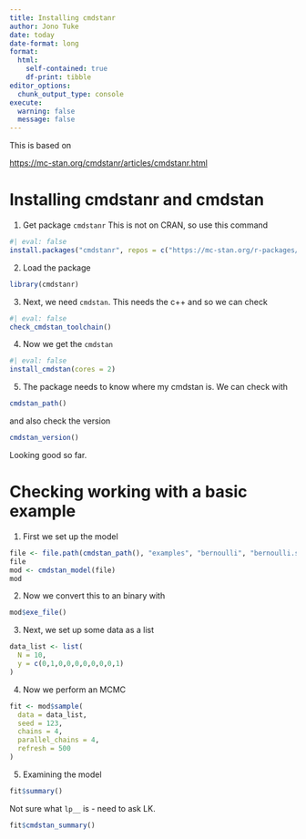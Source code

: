```yaml
---
title: Installing cmdstanr
author: Jono Tuke
date: today
date-format: long
format: 
  html: 
    self-contained: true
    df-print: tibble
editor_options: 
  chunk_output_type: console
execute: 
  warning: false
  message: false
---
```


This is based on 

<https://mc-stan.org/cmdstanr/articles/cmdstanr.html>

# Installing cmdstanr and cmdstan

1. Get package `cmdstanr` This is not on CRAN, so use this command

```r
#| eval: false
install.packages("cmdstanr", repos = c("https://mc-stan.org/r-packages/", getOption("repos")))
```

2. Load the package

```r
library(cmdstanr)
```

3. Next, we need `cmdstan`. This needs the c++  and so we can check 

```r
#| eval: false
check_cmdstan_toolchain()
```

4. Now we get the `cmdstan`

```r
#| eval: false
install_cmdstan(cores = 2)
```

5. The package needs to know where my cmdstan is. We can check with 

```r
cmdstan_path()
```

and also check the version

```r
cmdstan_version()
```

Looking good so far. 

# Checking working with a basic example

1. First we set up the model

```r
file <- file.path(cmdstan_path(), "examples", "bernoulli", "bernoulli.stan")
file
mod <- cmdstan_model(file)
mod
```

2. Now we convert this to an binary with 

```r
mod$exe_file()
```

3. Next, we set up some data as a list

```r
data_list <- list(
  N = 10, 
  y = c(0,1,0,0,0,0,0,0,0,1)
)
```

4. Now we perform an MCMC 

```r
fit <- mod$sample(
  data = data_list, 
  seed = 123, 
  chains = 4, 
  parallel_chains = 4, 
  refresh = 500
)
```

5. Examining the model

```r
fit$summary()
```

Not sure what `lp__` is - need to ask LK. 

```r
fit$cmdstan_summary()
```


